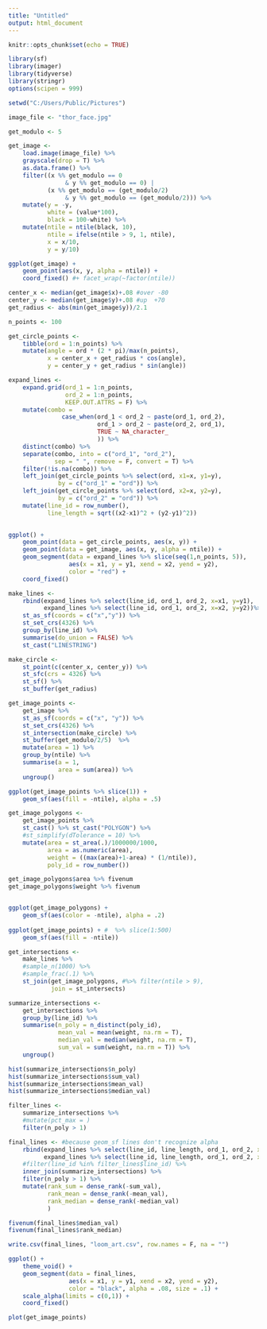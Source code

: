 ---
title: "Untitled"
output: html_document
---

```{r setup, include=FALSE}
knitr::opts_chunk$set(echo = TRUE)
```

```{r}
library(sf)
library(imager)
library(tidyverse)
library(stringr)
options(scipen = 999)

setwd("C:/Users/Public/Pictures")

image_file <- "thor_face.jpg"
```

```{r}
get_modulo <- 5

get_image <-
    load.image(image_file) %>% 
    grayscale(drop = T) %>% 
    as.data.frame() %>% 
    filter((x %% get_modulo == 0 
                & y %% get_modulo == 0) |
           (x %% get_modulo == (get_modulo/2) 
                & y %% get_modulo == (get_modulo/2))) %>% 
    mutate(y = -y,
           white = (value*100),
           black = 100-white) %>% 
    mutate(ntile = ntile(black, 10),
           ntile = ifelse(ntile > 9, 1, ntile),
           x = x/10,
           y = y/10)

ggplot(get_image) +
    geom_point(aes(x, y, alpha = ntile)) +
    coord_fixed() #+ facet_wrap(~factor(ntile))
```

```{r}
center_x <- median(get_image$x)+.08 #over -80
center_y <- median(get_image$y)+.08 #up  +70
get_radius <- abs(min(get_image$y))/2.1

n_points <- 100

get_circle_points <-
    tibble(ord = 1:n_points) %>%
    mutate(angle = ord * (2 * pi)/max(n_points),
           x = center_x + get_radius * cos(angle),
           y = center_y + get_radius * sin(angle))

expand_lines <-
    expand.grid(ord_1 = 1:n_points,
                ord_2 = 1:n_points, 
                KEEP.OUT.ATTRS = F) %>% 
    mutate(combo = 
               case_when(ord_1 < ord_2 ~ paste(ord_1, ord_2),
                         ord_1 > ord_2 ~ paste(ord_2, ord_1),
                         TRUE ~ NA_character_
                         )) %>% 
    distinct(combo) %>% 
    separate(combo, into = c("ord_1", "ord_2"), 
             sep = " ", remove = F, convert = T) %>% 
    filter(!is.na(combo)) %>% 
    left_join(get_circle_points %>% select(ord, x1=x, y1=y), 
              by = c("ord_1" = "ord")) %>% 
    left_join(get_circle_points %>% select(ord, x2=x, y2=y), 
              by = c("ord_2" = "ord")) %>% 
    mutate(line_id = row_number(),
           line_length = sqrt((x2-x1)^2 + (y2-y1)^2))

    
ggplot() +
    geom_point(data = get_circle_points, aes(x, y)) +
    geom_point(data = get_image, aes(x, y, alpha = ntile)) +
    geom_segment(data = expand_lines %>% slice(seq(1,n_points, 5)), 
                 aes(x = x1, y = y1, xend = x2, yend = y2),
                 color = "red") +
    coord_fixed()
```

```{r}
make_lines <-
    rbind(expand_lines %>% select(line_id, ord_1, ord_2, x=x1, y=y1),
          expand_lines %>% select(line_id, ord_1, ord_2, x=x2, y=y2))%>% 
    st_as_sf(coords = c("x","y")) %>% 
    st_set_crs(4326) %>% 
    group_by(line_id) %>% 
    summarise(do_union = FALSE) %>% 
    st_cast("LINESTRING")

make_circle <-
    st_point(c(center_x, center_y)) %>%
    st_sfc(crs = 4326) %>% 
    st_sf() %>% 
    st_buffer(get_radius)

get_image_points <-
    get_image %>% 
    st_as_sf(coords = c("x", "y")) %>%
    st_set_crs(4326) %>% 
    st_intersection(make_circle) %>% 
    st_buffer(get_modulo/2/5)  %>% 
    mutate(area = 1) %>%
    group_by(ntile) %>% 
    summarise(a = 1, 
              area = sum(area)) %>% 
    ungroup()

ggplot(get_image_points %>% slice(1)) + 
    geom_sf(aes(fill = -ntile), alpha = .5)

get_image_polygons <-
    get_image_points %>% 
    st_cast() %>% st_cast("POLYGON") %>%
    #st_simplify(dTolerance = 10) %>%
    mutate(area = st_area(.)/1000000/1000,
           area = as.numeric(area),
           weight = ((max(area)+1-area) * (1/ntile)),
           poly_id = row_number())

get_image_polygons$area %>% fivenum    
get_image_polygons$weight %>% fivenum


ggplot(get_image_polygons) + 
    geom_sf(aes(color = -ntile), alpha = .2)
    
ggplot(get_image_points) + #  %>% slice(1:500)
    geom_sf(aes(fill = -ntile))

get_intersections <-
    make_lines %>% 
    #sample_n(1000) %>% 
    #sample_frac(.1) %>% 
    st_join(get_image_polygons, #%>% filter(ntile > 9), 
            join = st_intersects)

summarize_intersections <-
    get_intersections %>%
    group_by(line_id) %>% 
    summarise(n_poly = n_distinct(poly_id),
              mean_val = mean(weight, na.rm = T),
              median_val = median(weight, na.rm = T),
              sum_val = sum(weight, na.rm = T)) %>% 
    ungroup()

hist(summarize_intersections$n_poly)
hist(summarize_intersections$sum_val)
hist(summarize_intersections$mean_val)
hist(summarize_intersections$median_val)

filter_lines <-
    summarize_intersections %>% 
    #mutate(pct_max = )
    filter(n_poly > 1)

final_lines <- #because geom_sf lines don't recognize alpha
    rbind(expand_lines %>% select(line_id, line_length, ord_1, ord_2, x=x1, y=y1),
          expand_lines %>% select(line_id, line_length, ord_1, ord_2, x=x2, y=y2)) %>% 
    #filter(line_id %in% filter_lines$line_id) %>% 
    inner_join(summarize_intersections) %>%
    filter(n_poly > 1) %>% 
    mutate(rank_sum = dense_rank(-sum_val),
           rank_mean = dense_rank(-mean_val),
           rank_median = dense_rank(-median_val)
           )

fivenum(final_lines$median_val)
fivenum(final_lines$rank_median)

write.csv(final_lines, "loom_art.csv", row.names = F, na = "")

ggplot() +
    theme_void() +
    geom_segment(data = final_lines, 
                 aes(x = x1, y = y1, xend = x2, yend = y2),
                 color = "black", alpha = .08, size = .1) +
    scale_alpha(limits = c(0,1)) +
    coord_fixed()

plot(get_image_points)
 

```
